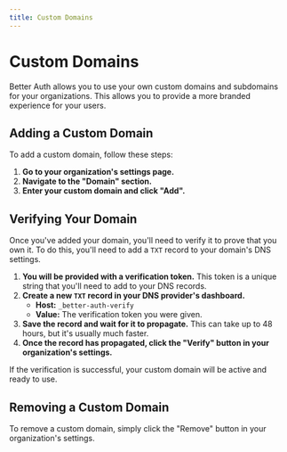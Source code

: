 ```yaml
---
title: Custom Domains
---
```


# Custom Domains

Better Auth allows you to use your own custom domains and subdomains for your organizations. This allows you to provide a more branded experience for your users.

## Adding a Custom Domain

To add a custom domain, follow these steps:

1.  **Go to your organization's settings page.**
2.  **Navigate to the "Domain" section.**
3.  **Enter your custom domain and click "Add".**

## Verifying Your Domain

Once you've added your domain, you'll need to verify it to prove that you own it. To do this, you'll need to add a `TXT` record to your domain's DNS settings.

1.  **You will be provided with a verification token.** This token is a unique string that you'll need to add to your DNS records.
2.  **Create a new `TXT` record in your DNS provider's dashboard.**
    *   **Host:** `_better-auth-verify`
    *   **Value:** The verification token you were given.
3.  **Save the record and wait for it to propagate.** This can take up to 48 hours, but it's usually much faster.
4.  **Once the record has propagated, click the "Verify" button in your organization's settings.**

If the verification is successful, your custom domain will be active and ready to use.

## Removing a Custom Domain

To remove a custom domain, simply click the "Remove" button in your organization's settings.
